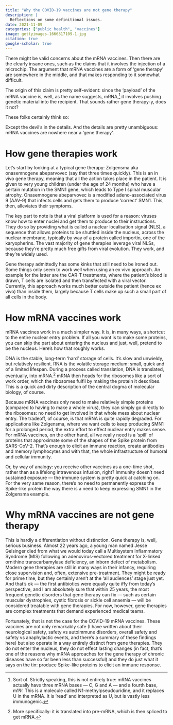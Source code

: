 ```yaml
---
title: "Why the COVID-19 vaccines are not gene therapy"
description: |
  Reflections on some definitional issues.
date: 2021-11-09
categories: ["public health", "vaccines"]
image: gettyimages-1666317109-1.jpg
citation: true
google-scholar: true
---
```



There might be valid concerns about the mRNA vaccines. Then there are the clearly insane ones, such as the claims that it involves the injection of a microchip. The argument that mRNA vaccines are a form of ‘gene therapy’ are somewhere in the middle, and that makes responding to it somewhat difficult.

The origin of this claim is pretty self-evident: since the ‘payload’ of the mRNA vaccine is, well, as the name suggests, mRNA,[^1] it involves pushing genetic material into the recipient. That sounds rather gene therapy-y, does it not?

These folks certainly think so:



Except the devil’s in the details. And the details are pretty unambiguous: mRNA vaccines are nowhere near a ‘gene therapy’.

# How gene therapies work

Let’s start by looking at a typical gene therapy: Zolgensma aka onasemnogene abeparvovec (say that three times quickly). This is an in vivo gene therapy, meaning that all the action takes place in the patient. It is given to very young children (under the age of 24 months) who have a certain mutation in the SMN1 gene, which leads to Type I spinal muscular atrophy. Onasemnogene abeparvovec is a modified adeno-associated virus 9 (AAV-9) that infects cells and gets them to produce ‘correct’ SMN1. This, then, alleviates their symptoms.

The key part to note is that a viral platform is used for a reason: viruses know how to enter nuclei and get them to produce to their instructions. They do so by providing what is called a nuclear localisation signal (NLS), a sequence that allows proteins to be shuttled inside the nucleus, across the nuclear membrane, typically by way of a protein called importin, one of the karyopherins. The vast majority of gene therapies leverage viral NLSs, because they’re pretty much free gifts from viral evolution. They work, and they’re widely used.

Gene therapy admittedly has some kinks that still need to be ironed out. Some things only seem to work well when using an ex vivo approach. An example for the latter are the CAR-T treatments, where the patient’s blood is drawn, T cells are isolated and then transfected with a viral vector. Currently, this approach works much better outside the patient (hence ex vivo) than inside them, largely because T cells make up such a small part of all cells in the body.

# How mRNA vaccines work

mRNA vaccines work in a much simpler way. It is, in many ways, a shortcut to the entire nuclear entry problem. If all you want is to make some proteins, you can skip the part about entering the nucleus and just, well, pretend to be the nucleus. Here’s how that roughly works.

DNA is the stable, long-term ‘hard’ storage of cells. It’s slow and unwieldy, but relatively resilient. RNA is the volatile storage medium: small, quick and of a limited lifespan. During a process called translation, DNA is translated, eventually, into mRNA.[^2] mRNA then heads for the ribosomes like a sort of work order, which the ribosomes fulfil by making the protein it describes. This is a quick and dirty description of the central dogma of molecular biology, of course.

Because mRNA vaccines only need to make relatively simple proteins (compared to having to make a whole virus), they can simply go directly to the ribosomes: no need to get involved in that whole mess about nuclear entry. The tradeoff, of course, is that mRNA is quite rapidly degraded. For applications like Zolgensma, where we want cells to keep producing SMN1 for a prolonged period, the extra effort to effect nuclear entry makes sense. For mRNA vaccines, on the other hand, all we really need is a ‘spill’ of proteins that approximate some of the shapes of the Spike protein from SARS-CoV-2. That’s enough to elicit an immune reaction, create antibodies and memory lymphocytes and with that, the whole infrastructure of humoral and cellular immunity.

Or, by way of analogy: you receive other vaccines as a one-time shot, rather than as a lifelong intravenous infusion, right? Immunity doesn’t need sustained exposure — the immune system is pretty quick at catching on. For the very same reason, there’s no need to permanently express the Spike-like protein the way there is a need to keep expressing SMN1 in the Zolgensma example.

# Why mRNA vaccines are not gene therapy

This is hardly a differentiation without distinction. Gene therapy is, well, serious business. Almost 22 years ago, a young man named Jesse Gelsinger died from what we would today call a Multisystem Inflammatory Syndrome (MIS) following an adenovirus-vectored treatment for X-linked ornithine transcarbamylase deficiency, an inborn defect of metabolism. Modern gene therapies are still in many ways in their infancy, requiring close supervision and, often, extensive pre-treatment. They might be ready for prime time, but they certainly aren’t at the ‘all audiences’ stage just yet. And that’s ok — the first antibiotics were equally quite iffy from today’s perspective, and I am absolutely sure that within 25 years, the most frequent genetic disorders that gene therapy can fix — such as certain muscular dystrophies, cystic fibrosis or sickle cell anaemia — will be considered treatable with gene therapies. For now, however, gene therapies are complex treatments that demand experienced medical teams.

Fortunately, that is not the case for the COVID-19 mRNA vaccines. These vaccines are not only remarkably safe (I have written about their neurological safety, safety vs autoimmune disorders, overall safety and safety vs anaphylactic events, and there’s a summary of these findings here) but also operate in a way entirely distinct from gene therapies. They do not enter the nucleus, they do not effect lasting changes (in fact, that’s one of the reasons why mRNA approaches for the gene therapy of chronic diseases have so far been less than successful) and they do just what it says on the tin: produce Spike-like proteins to elicit an immune response.

[^1]: Sort of. Strictly speaking, this is not entirely true: mRNA vaccines actually have three mRNA bases — C, G and A — and a fourth base, m1Ψ. This is a molecule called N1-methylpseudouridine, and it replaces U in the mRNA. It is ‘read’ and interpreted as U, but is vastly less immunogenic.

[^2]: More specifically: it is translated into pre-mRNA, which is then spliced to get mRNA.

